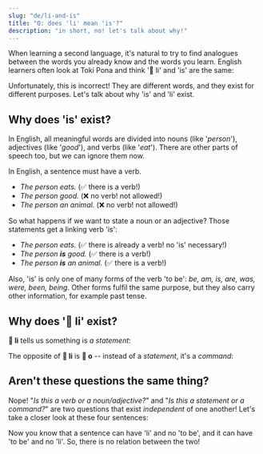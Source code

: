 ```yaml
---
slug: "de/li-and-is"
title: "Q: does 'li' mean 'is'?"
description: "in short, no! let's talk about why!"
---
```



When learning a second language, it's natural to try to find analogues between the words you already know and the words you learn. English learners often look at Toki Pona and think '󱤧 li' and 'is' are the same:

<List>
  <Sentence sp="󱥴<b>󱤧</b>󱥔" sl="waso <b>li</b> pona." m="The bird <b>is</b> good." />
</List>

Unfortunately, this is incorrect! They are different words, and they exist for different purposes. Let's talk about why 'is' and 'li' exist.

## Why does 'is' exist?

In English, all meaningful words are divided into nouns (like '*person*'), adjectives (like '*good*'), and verbs (like '*eat*'). There are other parts of speech too, but we can ignore them now.

In English, a sentence must have a verb.
* *The person eats.* (✅ there is a verb!)
* *The person good.* (❌ no verb! not allowed!)
* *The person an animal.* (❌ no verb! not allowed!)

So what happens if we want to state a noun or an adjective? Those statements get a linking verb 'is':

* *The person eats.* (✅ there is already a verb! no 'is' necessary!)
* *The person **is** good.* (✅ there is a verb!)
* *The person **is** an animal.* (✅ there is a verb!)

Also, 'is' is only one of many forms of the verb 'to be': *be, am, is, are, was, were, been, being*. Other forms fulfil the same purpose, but they also carry other information, for example past tense.

## Why does '󱤧 li' exist?

**󱤧 li** tells us something is *a statement*:

<List>
  <Word sl="jan li moku." m="The person eats." />
  <Word sl="jan li pona." m="The person is good." />
  <Word sl="jan li soweli." m="The person is an animal." />
</List>

The opposite of **󱤧 li** is **󱥄 o** -- instead of a *statement*, it's a *command*:

<List>
  <Word sl="jan o moku!" m="Person, eat!" />
  <Word sl="jan o pona!" m="Person, be good!" />
  <Word sl="jan o soweli!" m="Person, be an animal!" />
</List>

## Aren't these questions the same thing?

Nope! "*Is this a verb or a noun/adjective?*" and "*Is this a statement or a command?*" are two questions that exist *independent* of one another! Let's take a closer look at these four sentences:

<List>
  <Word sl="jan li moku." m="The person eats.<br />Statement → 󱤧 li. Verb → no 'to be'." />
  <Word sl="jan li pona." m="The person is good.<br />Statement → 󱤧 li. Adjective → needs 'to be'." />
  <Word sl="jan o moku!" m="Person, eat!<br />Command → 󱥄 o. Verb → no 'to be'." />
  <Word sl="jan o pona!" m="Person, be good!<br />Command → 󱥄 o. Adjective → needs 'to be'." />
</List>

Now you know that a sentence can have 'li' and no 'to be', and it can have 'to be' and no 'li'. So, there is no relation between the two!
